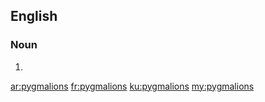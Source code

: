 ==English==

===Noun===
{{head|en|noun plural form}}

# {{plural of|pygmalion|lang=en}}

[[ar:pygmalions]]
[[fr:pygmalions]]
[[ku:pygmalions]]
[[my:pygmalions]]